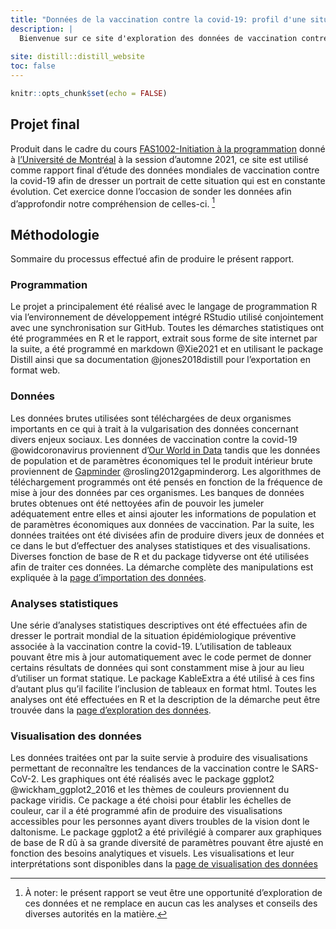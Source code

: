 ```yaml
---
title: "Données de la vaccination contre la covid-19: profil d'une situation particulière"
description: |
  Bienvenue sur ce site d'exploration des données de vaccination contre la covid-19.
  
site: distill::distill_website
toc: false
---
```


```r
knitr::opts_chunk$set(echo = FALSE)
```

## Projet final

Produit dans le cadre du cours [FAS1002-Initiation à la programmation](https://admission.umontreal.ca/programmes/microprogramme-de-1er-cycle-en-analyse-des-megadonnees-en-sciences-humaines-et-sociales/structure-du-programme/) donné à [l'Université de Montréal](https://www.umontreal.ca/) à la session d'automne 2021, ce site est utilisé comme rapport final d'étude des données mondiales de vaccination contre la covid-19 afin de dresser un portrait de cette situation qui est en constante évolution. Cet exercice donne l'occasion de sonder les données afin d'approfondir notre compréhension de celles-ci. ^[À noter: le présent rapport se veut être une opportunité d'exploration de ces données et ne remplace en aucun cas les analyses et conseils des diverses autorités en la matière.]   

## Méthodologie
Sommaire du processus effectué afin de produire le présent rapport.   

### Programmation
Le projet a principalement été réalisé avec le langage de programmation R via l'environnement de développement intégré RStudio utilisé conjointement avec une synchronisation sur GitHub. Toutes les démarches statistiques ont été programmées en R et le rapport, extrait sous forme de site internet par la suite, a été programmé en markdown @Xie2021 et en utilisant le package Distill ainsi que sa documentation @jones2018distill pour l'exportation en format web. 

### Données
Les données brutes utilisées sont téléchargées de deux organismes importants en ce qui à trait à la vulgarisation des données concernant divers enjeux sociaux. Les données de vaccination contre la covid-19 @owidcoronavirus proviennent d'[Our World in Data](https://ourworldindata.org/) tandis que les données de population et de paramètres économiques tel le produit intérieur brute proviennent de [Gapminder](https://www.gapminder.org/) @rosling2012gapminderorg. Les algorithmes de téléchargement programmés ont été pensés en fonction de la fréquence de mise à jour des données par ces organismes. Les banques de données brutes obtenues ont été nettoyées afin de pouvoir les jumeler adéquatement entre elles et ainsi ajouter les informations de population et de paramètres économiques aux données de vaccination. Par la suite, les données traitées ont été divisées afin de produire divers jeux de données et ce dans le but d'effectuer des analyses statistiques et des visualisations. Diverses fonction de base de R et du package tidyverse ont été utilisées afin de traiter ces données. La démarche complète des manipulations est expliquée à la [page d'importation des données](2-import.html).    

### Analyses statistiques
Une série d'analyses statistiques descriptives ont été effectuées afin de dresser le portrait mondial de la situation épidémiologique préventive associée à la vaccination contre la covid-19. L'utilisation de tableaux pouvant être mis à jour automatiquement avec le code permet de donner certains résultats de données qui sont constamment mise à jour au lieu d'utiliser un format statique. Le package KableExtra a été utilisé à ces fins d'autant plus qu'il facilite l'inclusion de tableaux en format html. Toutes les analyses ont été effectuées en R et la description de la démarche peut être trouvée dans la [page d'exploration des données](3-exploration.html).  

### Visualisation des données
Les données traitées ont par la suite servie à produire des visualisations permettant de reconnaître les tendances de la vaccination contre le SARS-CoV-2. Les graphiques ont été réalisés avec le package ggplot2 @wickham_ggplot2_2016 et les thèmes de couleurs proviennent du package viridis. Ce package a été choisi pour établir les échelles de couleur, car il a été programmé afin de produire des visualisations accessibles pour les personnes ayant divers troubles de la vision dont le daltonisme. Le package ggplot2 a été privilégié à comparer aux graphiques de base de R dû à sa grande diversité de paramètres pouvant être ajusté en fonction des besoins analytiques et visuels. Les visualisations et leur interprétations sont disponibles dans la [page de visualisation des données](4-visualisation.html)



  
